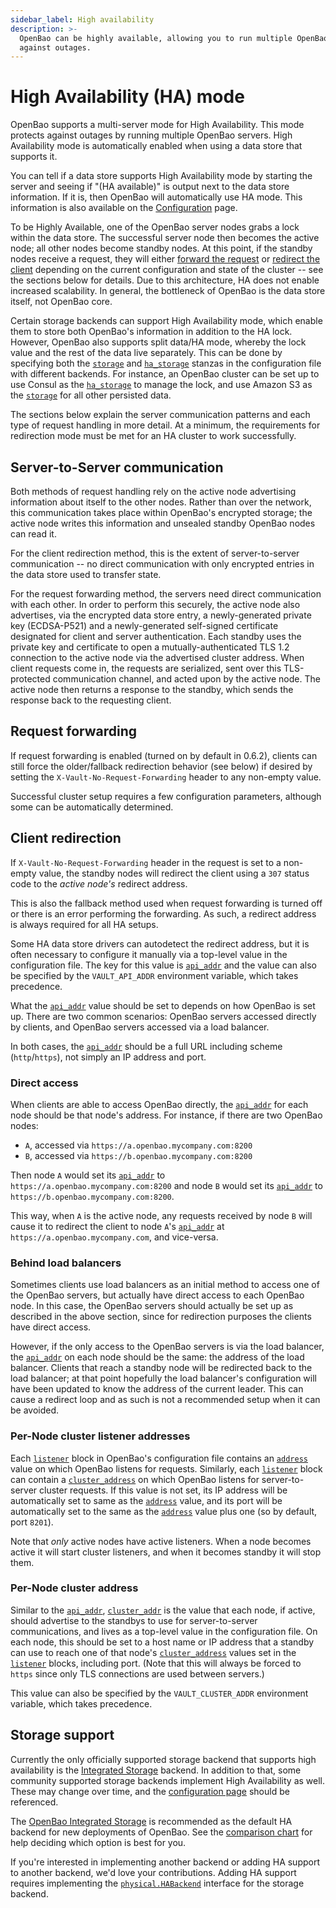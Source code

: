 ```yaml
---
sidebar_label: High availability
description: >-
  OpenBao can be highly available, allowing you to run multiple OpenBaos to protect
  against outages.
---
```


# High Availability (HA) mode

OpenBao supports a multi-server mode for High Availability. This mode protects
against outages by running multiple OpenBao servers. High Availability mode
is automatically enabled when using a data store that supports it.

You can tell if a data store supports High Availability mode by starting
the server and seeing if "(HA available)" is output next to the data store
information. If it is, then OpenBao will automatically use HA mode. This
information is also available on the
[Configuration](../configuration/index.mdx) page.

To be Highly Available, one of the OpenBao server nodes grabs a lock within the
data store. The successful server node then becomes the active node; all other
nodes become standby nodes. At this point, if the standby nodes receive a
request, they will either [forward the request](#request-forwarding) or
[redirect the client](#client-redirection) depending on the current
configuration and state of the cluster -- see the sections below for details.
Due to this architecture, HA does not enable increased scalability. In general,
the bottleneck of OpenBao is the data store itself, not OpenBao core.

Certain storage backends can support High Availability mode, which enable them
to store both OpenBao's information in addition to the HA lock. However, OpenBao
also supports split data/HA mode, whereby the lock value and the rest of the
data live separately. This can be done by specifying both the
[`storage`](../configuration/index.mdx#storage) and
[`ha_storage`](../configuration/index.mdx#ha_storage) stanzas in the configuration file
with different backends. For instance, an OpenBao cluster can be set up to use
Consul as the [`ha_storage`](../configuration/index.mdx#ha_storage) to manage the lock,
and use Amazon S3 as the [`storage`](../configuration/index.mdx#storage) for all other
persisted data.

The sections below explain the server communication patterns and each type of
request handling in more detail. At a minimum, the requirements for redirection
mode must be met for an HA cluster to work successfully.

## Server-to-Server communication

Both methods of request handling rely on the active node advertising
information about itself to the other nodes. Rather than over the network, this
communication takes place within OpenBao's encrypted storage; the active node
writes this information and unsealed standby OpenBao nodes can read it.

For the client redirection method, this is the extent of server-to-server
communication -- no direct communication with only encrypted entries in the
data store used to transfer state.

For the request forwarding method, the servers need direct communication with
each other. In order to perform this securely, the active node also advertises,
via the encrypted data store entry, a newly-generated private key (ECDSA-P521)
and a newly-generated self-signed certificate designated for client and server
authentication. Each standby uses the private key and certificate to open a
mutually-authenticated TLS 1.2 connection to the active node via the advertised
cluster address. When client requests come in, the requests are serialized,
sent over this TLS-protected communication channel, and acted upon by the
active node. The active node then returns a response to the standby, which
sends the response back to the requesting client.

## Request forwarding

If request forwarding is enabled (turned on by default in 0.6.2), clients can
still force the older/fallback redirection behavior (see below) if desired by
setting the `X-Vault-No-Request-Forwarding` header to any non-empty value.

Successful cluster setup requires a few configuration parameters, although some
can be automatically determined.

## Client redirection

If `X-Vault-No-Request-Forwarding` header in the request is set to a non-empty
value, the standby nodes will redirect the client using a `307` status code to
the _active node's_ redirect address.

This is also the fallback method used when request forwarding is turned off or
there is an error performing the forwarding. As such, a redirect address is
always required for all HA setups.

Some HA data store drivers can autodetect the redirect address, but it is often
necessary to configure it manually via a top-level value in the configuration
file. The key for this value is [`api_addr`](../configuration/index.mdx#api_addr) and
the value can also be specified by the `VAULT_API_ADDR` environment variable,
which takes precedence.

What the [`api_addr`](../configuration/index.mdx#api_addr) value should be set to
depends on how OpenBao is set up. There are two common scenarios: OpenBao servers
accessed directly by clients, and OpenBao servers accessed via a load balancer.

In both cases, the [`api_addr`](../configuration/index.mdx#api_addr) should be a full
URL including scheme (`http`/`https`), not simply an IP address and port.

### Direct access

When clients are able to access OpenBao directly, the
[`api_addr`](../configuration/index.mdx#api_addr) for each node should be that node's
address. For instance, if there are two OpenBao nodes:

- `A`, accessed via `https://a.openbao.mycompany.com:8200`
- `B`, accessed via `https://b.openbao.mycompany.com:8200`

Then node `A` would set its
[`api_addr`](../configuration/index.mdx#api_addr) to
`https://a.openbao.mycompany.com:8200` and node `B` would set its
[`api_addr`](../configuration/index.mdx#api_addr) to
`https://b.openbao.mycompany.com:8200`.

This way, when `A` is the active node, any requests received by node `B` will
cause it to redirect the client to node `A`'s
[`api_addr`](../configuration/index.mdx#api_addr) at `https://a.openbao.mycompany.com`,
and vice-versa.

### Behind load balancers

Sometimes clients use load balancers as an initial method to access one of the
OpenBao servers, but actually have direct access to each OpenBao node. In this
case, the OpenBao servers should actually be set up as described in the above
section, since for redirection purposes the clients have direct access.

However, if the only access to the OpenBao servers is via the load balancer, the
[`api_addr`](../configuration/index.mdx#api_addr) on each node should be the same: the
address of the load balancer. Clients that reach a standby node will be
redirected back to the load balancer; at that point hopefully the load
balancer's configuration will have been updated to know the address of the
current leader. This can cause a redirect loop and as such is not a recommended
setup when it can be avoided.

### Per-Node cluster listener addresses

Each [`listener`](../configuration/listener/index.mdx) block in OpenBao's configuration
file contains an [`address`](../configuration/listener/tcp.mdx#address) value on
which OpenBao listens for requests. Similarly, each
[`listener`](../configuration/listener/index.mdx) block can contain a
[`cluster_address`](../configuration/listener/tcp.mdx#cluster_address) on which
OpenBao listens for server-to-server cluster requests. If this value is not set,
its IP address will be automatically set to same as the
[`address`](../configuration/listener/tcp.mdx#address) value, and its port will
be automatically set to the same as the
[`address`](../configuration/listener/tcp.mdx#address) value plus one (so by
default, port `8201`).

Note that _only_ active nodes have active listeners. When a node becomes active
it will start cluster listeners, and when it becomes standby it will stop them.

### Per-Node cluster address

Similar to the [`api_addr`](../configuration/index.mdx#api_addr),
[`cluster_addr`](../configuration/index.mdx#cluster_addr) is the value that each node,
if active, should advertise to the standbys to use for server-to-server
communications, and lives as a top-level value in the configuration file. On
each node, this should be set to a host name or IP address that a standby can
use to reach one of that node's
[`cluster_address`](../configuration/index.mdx#cluster_address) values set in the
[`listener`](../configuration/listener/index.mdx) blocks, including port. (Note that
this will always be forced to `https` since only TLS connections are used
between servers.)

This value can also be specified by the `VAULT_CLUSTER_ADDR` environment
variable, which takes precedence.

## Storage support

Currently the only officially supported storage backend that supports high
availability is the  [Integrated
Storage](../configuration/storage/raft.mdx) backend. In addition to that,
some community supported storage backends
implement High Availability as well. These may change over time, and the [configuration
page](../configuration/index.mdx) should be referenced.

The [OpenBao Integrated Storage](../configuration/storage/raft.mdx) is
recommended as the default HA backend for new deployments of OpenBao. See the
[comparison
chart](../configuration/storage/index.mdx#integrated-storage-vs-external-storage)
for help deciding which option is best for you.

If you're interested in implementing another backend or adding HA support to
another backend, we'd love your contributions. Adding HA support requires
implementing the
[`physical.HABackend`](https://pkg.go.dev/github.com/openbao/openbao/sdk/physical#HABackend)
interface for the storage backend.

